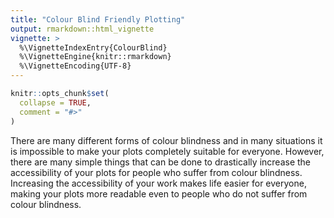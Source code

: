 ```yaml
---
title: "Colour Blind Friendly Plotting"
output: rmarkdown::html_vignette
vignette: >
  %\VignetteIndexEntry{ColourBlind}
  %\VignetteEngine{knitr::rmarkdown}
  %\VignetteEncoding{UTF-8}
---
```


```r
knitr::opts_chunk$set(
  collapse = TRUE,
  comment = "#>"
)
```

There are many different forms of colour blindness and in many situations it is impossible to make your plots completely suitable for everyone. However, there are many simple things that can be done to drastically increase the accessibility of your plots for people who suffer from colour blindness. Increasing the accessibility of your work makes life easier for everyone, making your plots more readable even to people who do not suffer from colour blindness.
